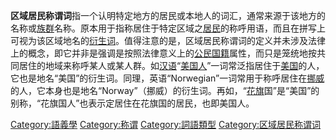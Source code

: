 {{unreferenced|time=2014-01-11T23:51:11+00:00}}
'''区域居民称谓词'''指一个认明特定地方的居民或本地人的词汇，通常来源于该地方的名称或[[族群|族群]]名称。原本用于指称居住于特定区域之[[居民|居民]]的称呼用语，而且在拼写上可视为该区域地名的[[衍生词|衍生词]]。值得注意的是，区域居民称谓词的定义并未涉及法律上的概念，即它并非是强调是按照法律意义上的[[公民|公民]][[国籍|国籍]]属性，而只是笼统地按共同居住的地域来称呼某人或某人群。如[[汉语|汉语]]“[[美国人|美国人]]”一词常泛指居住于[[美国|美国]]的人，它也是地名“美国”的衍生词。同理，英语“Norwegian”一词常用于称呼居住在[[挪威|挪威]]的人，它本身也是地名“Norway”（挪威）的衍生词。再如，“[[花旗|花旗]]国”是“美国”的别称，“花旗国人”也表示定居住在花旗国的居民，也即美国人。

{{Wikidata property |P1549}}
{{語言學小作品}}

[[Category:語義學|Category:語義學]]
[[Category:称谓|Category:称谓]]
[[Category:詞語類型|Category:詞語類型]]
[[Category:区域居民称谓词|Category:区域居民称谓词]]